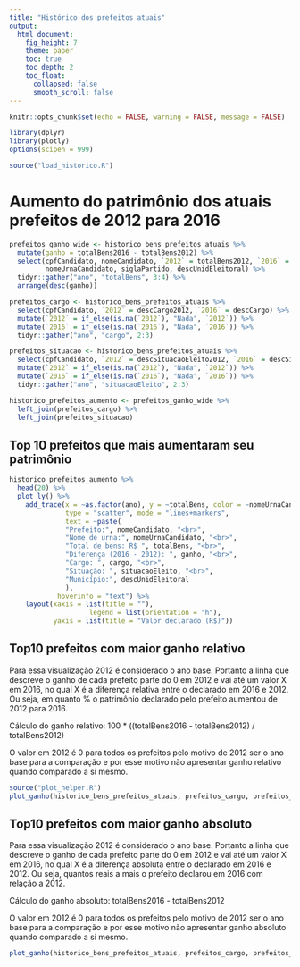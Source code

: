 ```yaml
---
title: "Histórico dos prefeitos atuais"
output: 
  html_document:
    fig_height: 7
    theme: paper
    toc: true
    toc_depth: 2
    toc_float:
      collapsed: false
      smooth_scroll: false
---
```


```r
knitr::opts_chunk$set(echo = FALSE, warning = FALSE, message = FALSE)
```

```r
library(dplyr)
library(plotly)
options(scipen = 999)
```

```r
source("load_historico.R")
```

# Aumento do patrimônio dos atuais prefeitos de 2012 para 2016
```r
prefeitos_ganho_wide <- historico_bens_prefeitos_atuais %>% 
  mutate(ganho = totalBens2016 - totalBens2012) %>% 
  select(cpfCandidato, nomeCandidato, `2012` = totalBens2012, `2016` = totalBens2016, ganho, 
         nomeUrnaCandidato, siglaPartido, descUnidEleitoral) %>% 
  tidyr::gather("ano", "totalBens", 3:4) %>%
  arrange(desc(ganho))
```

```r
prefeitos_cargo <- historico_bens_prefeitos_atuais %>% 
  select(cpfCandidato, `2012` = descCargo2012, `2016` = descCargo) %>% 
  mutate(`2012` = if_else(is.na(`2012`), "Nada", `2012`)) %>% 
  mutate(`2016` = if_else(is.na(`2016`), "Nada", `2016`)) %>% 
  tidyr::gather("ano", "cargo", 2:3)
```

```r
prefeitos_situacao <- historico_bens_prefeitos_atuais %>% 
  select(cpfCandidato, `2012` = descSituacaoEleito2012, `2016` = descSituacaoEleito) %>% 
  mutate(`2012` = if_else(is.na(`2012`), "Nada", `2012`)) %>% 
  mutate(`2016` = if_else(is.na(`2016`), "Nada", `2016`)) %>% 
  tidyr::gather("ano", "situacaoEleito", 2:3)
```

```r
historico_prefeitos_aumento <- prefeitos_ganho_wide %>% 
  left_join(prefeitos_cargo) %>% 
  left_join(prefeitos_situacao)
```

## Top 10 prefeitos que mais aumentaram seu patrimônio
```r
historico_prefeitos_aumento %>% 
  head(20) %>% 
  plot_ly() %>%
    add_trace(x = ~as.factor(ano), y = ~totalBens, color = ~nomeUrnaCandidato,
              type = "scatter", mode = "lines+markers",
              text = ~paste(
              "Prefeito:", nomeCandidato, "<br>",
              "Nome de urna:", nomeUrnaCandidato, "<br>",
              "Total de bens: R$ ", totalBens, "<br>",
              "Diferença (2016 - 2012): ", ganho, "<br>",
              "Cargo: ", cargo, "<br>",
              "Situação: ", situacaoEleito, "<br>",
              "Município:", descUnidEleitoral
              ),
            hoverinfo = "text") %>%
    layout(xaxis = list(title = ""),
                    legend = list(orientation = "h"),
           yaxis = list(title = "Valor declarado (R$)"))
```

## Top10 prefeitos com maior ganho relativo

Para essa visualização 2012 é considerado o ano base. Portanto a linha que descreve o ganho de cada prefeito parte do 0 em 2012 e vai até um valor X em 2016, no qual X é a diferença relativa entre o declarado em 2016 e 2012. Ou seja, em quanto % o patrimônio declarado pelo prefeito aumentou de 2012 para 2016.

Cálculo do ganho relativo: 100 * ((totalBens2016 - totalBens2012) / totalBens2012)

O valor em 2012 é 0 para todos os prefeitos pelo motivo de 2012 ser o ano base para a comparação e por esse motivo não apresentar ganho relativo quando comparado a si mesmo.
```r
source("plot_helper.R")
plot_ganho(historico_bens_prefeitos_atuais, prefeitos_cargo, prefeitos_situacao, tipoGanho = "relativo")
```

## Top10 prefeitos com maior ganho absoluto

Para essa visualização 2012 é considerado o ano base. Portanto a linha que descreve o ganho de cada prefeito parte do 0 em 2012 e vai até um valor X em 2016, no qual X é a diferença absoluta entre o declarado em 2016 e 2012. Ou seja, quantos reais a mais o prefeito declarou em 2016 com relação a 2012. 

Cálculo do ganho absoluto: totalBens2016 - totalBens2012

O valor em 2012 é 0 para todos os prefeitos pelo motivo de 2012 ser o ano base para a comparação e por esse motivo não apresentar ganho absoluto quando comparado a si mesmo.
```r
plot_ganho(historico_bens_prefeitos_atuais, prefeitos_cargo, prefeitos_situacao, tipoGanho = "absoluto")
```
